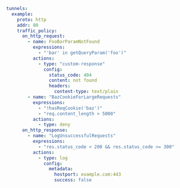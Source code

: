 ```yaml
tunnels:
  example:
    proto: http
    addr: 80
    traffic_policy:
      on_http_request:
        - name: FooBarParamNotFound
          expressions:
            - "'bar' in getQueryParam('foo')"
          actions:
            - type: "custom-response"
              config:
                status_code: 404
                content: not found
                headers:
                  content-type: text/plain
        - name: "BazCookieForLargeRequests"
          expressions:
            - "!hasReqCookie('baz')"
            - "req.content_length > 5000"
          actions:
            - type: deny
      on_http_response:
        - name: "LogUnsuccessfulRequests"
          expressions:
            - "res.status_code < 200 && res.status_code >= 300"
          actions:
            - type: log
              config:
                metadata:
                  hostport: example.com:443
                  success: false
```
